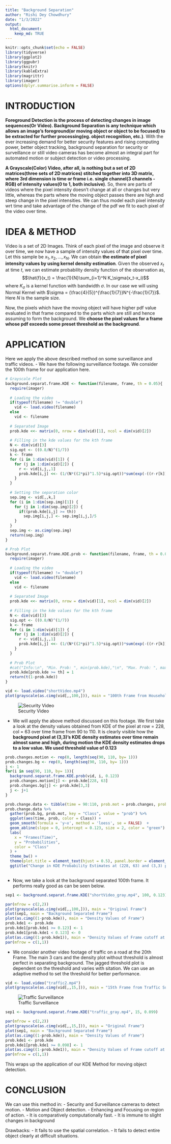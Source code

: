 ```yaml
---
title: "Background Separation"
author: "Rishi Dey Chowdhury"
date: "1/3/2022"
output: 
  html_document:
    keep_md: TRUE
---
```


```r
knitr::opts_chunk$set(echo = FALSE)
library(tidyverse)
library(ggplot2)
library(ggpubr)
library(knitr)
library(kableExtra)
library(magrittr)
library(imager)
options(dplyr.summarise.inform = FALSE)
```

# INTRODUCTION

**Foreground Detection is the process of detecting changes in image sequences(Or Video). Background Separation is any technique which allows an image's foreground(or moving object or object to be focused) to be extracted for further processing(eg. object recognition, etc.)**. With the ever increasing demand for better security features and rising computing power, better object tracking, background separation for security or surveillance or still video cameras has become almost an integral part for automated motion or subject detection or video processing.

**A Grayscale(Color) Video, after all, is nothing but a set of 2D matrices(three sets of 2D matrices) stitched together into 3D matrix, where 3rd dimension is time or frame i.e. single channel(3 channels -RGB) of intensity values(0 to 1, both inclusive)**. So, there are parts of videos where the pixel intensity doesn't change at all or changes but very little, whereas the parts where the moving object passes there are high and steep change in the pixel intensities. We can thus model each pixel intensity wrt time and take advantage of the change of the pdf we fit to each pixel of the video over time.

# IDEA & METHOD

Video is a set of 2D Images. Think of each pixel of the image and observe it over time, we now have a sample of intensity values of that pixel over time. Let this sample be $x_1, x_2,\dots, x_N$. We can obtain **the estimate of pixel intensity values by using kernel density estimation**. Given the observed $x_t$ at time $t$, we can estimate probability density function of the observation as,
$$\hat{f}(x_t) = \frac{1}{N}\sum_{i=1}^N K_\sigma(x_t-x_i)$$
where $K_\sigma$ is a kernel function with bandwidth $\sigma$. In our case we will using Normal Kernel with $\sigma = (\frac{4}{5})^{\frac{1}{7}}N^{-\frac{1}{7}}$. Here $N$ is the sample size.

Now, the pixels which have the moving object will have higher pdf value evaluated in that frame compared to the parts which are still and hence assuming to form the background. We **choose the pixel values for a frame whose pdf exceeds some preset threshold as the background**.

# APPLICATION

Here we apply the above described method on some surveillance and traffic videos.
- We have the following surveillance footage. We consider the 100th frame for our application here.
```r
# Grayscale Plot
background.separat.frame.KDE <- function(filename, frame, th = 0.05){
  require(imager)
  
  # Loading the video
  if(typeof(filename) != "double")
    vid <- load.video(filename)
  else
    vid <- filename
  
  # Separated Image
  prob.kde <<- matrix(0, nrow = dim(vid)[1], ncol = dim(vid)[2])
  
  # Filling in the kde values for the kth frame
  N <- dim(vid)[3]
  sig.opt <- ((0.8/N)^(1/7))
  k <- frame
  for (i in 1:dim(vid)[1]) {
    for (j in 1:dim(vid)[2]) {
      r <- vid[i,j,,1]
      prob.kde[i,j] <<- (1/(N*((2*pi)^1.5)*sig.opt))*sum(exp(-((r-r[k])^2)/(2*(sig.opt^2))))
    }
  }
  
  # Setting the separation color
  sep.img <- vid[,,k,]
  for (i in 1:dim(sep.img)[1]) {
    for (j in 1:dim(sep.img)[2]) {
      if((prob.kde[i,j] >= th))
        sep.img[i,j,] <- sep.img[i,j,]/5
    }
  }
  sep.img <- as.cimg(sep.img)
  return(sep.img)
}

# Prob Plot
background.separat.frame.KDE.prob <- function(filename, frame, th = 0.05){
  require(imager)
  
  # Loading the video
  if(typeof(filename) != "double")
    vid <- load.video(filename)
  else
    vid <- filename
  
  # Separated Image
  prob.kde <<- matrix(0, nrow = dim(vid)[1], ncol = dim(vid)[2])
  
  # Filling in the kde values for the kth frame
  N <- dim(vid)[3]
  sig.opt <- ((0.8/N)^(1/7))
  k <- frame
  for (i in 1:dim(vid)[1]) {
    for (j in 1:dim(vid)[2]) {
      r <- vid[i,j,,1]
      prob.kde[i,j] <<- (1/(N*((2*pi)^1.5)*sig.opt))*sum(exp(-((r-r[k])^2)/(2*(sig.opt^2))))
    }
  }
  
  # Prob Plot
  #cat("Info:\n", "Min. Prob: ", min(prob.kde),"\n", "Max. Prob: ", max(prob.kde), '\n')
  prob.kde[prob.kde >= th] = 1
  return(t(1-prob.kde))
}
```

```r
vid <- load.video("shortVideo.mp4")
plot(grayscale(as.cimg(vid[,,100,])), main = "100th Frame from Household Security Camera")
```


![Security Video](human.gif)

- We will apply the above method discussed on this footage. We first take a look at the density values obtained from KDE of the pixel at row = 228, col = 63 over time frame from 90 to 110. It is clearly visible how the **background pixel at (3,3)'s KDE density estimates over time remain almost same and high, during motion the KDE density estimates drops to a low value. We used threshold value of 0.123** 
```r
prob.changes.motion <- rep(0, length(seq(90, 110, by= 1)))
prob.changes.bg <- rep(0, length(seq(90, 110, by= 1)))
j <- 1
for(i in seq(90, 110, by= 1)){
  background.separat.frame.KDE.prob(vid, i, 0.123)
  prob.changes.motion[j] <- prob.kde[228, 63]
  prob.changes.bg[j] <- prob.kde[3,3]
  j <- j+1
}
```

```r
prob.change.data <- tibble(time = 90:110, prob.mot = prob.changes, prob.bg = prob.changes.bg)
prob.change.data %>%
  gather(prob.bg, prob.mot, key = "Class", value = "prob") %>%
  ggplot(aes(time, prob, color = Class)) +
  geom_smooth(formula = 'y~x', method = 'loess', se = FALSE)  +
  geom_abline(slope = 0, intercept = 0.123, size = 2, color = "green") +
  labs(
    x = "Frames(Time)",
    y = "Probabilities",
    color = "Class"
  ) +
  theme_bw() +
  theme(plot.title = element_text(hjust = 0.5), panel.border = element_blank(), panel.grid.major = element_blank(), panel.grid.minor = element_blank(), axis.line = element_line(colour = "black"), strip.background = element_blank()) +
  ggtitle("Change in KDE Probability Estimates at (228, 63) and (3,3) pixel at time of motion")
  
```

- Now, we take a look at the background separated 100th frame. It performs really good as can be seen below.
```r
sep1 <- background.separat.frame.KDE("shortVideo_gray.mp4", 100, 0.123)
```

```r
par(mfrow = c(2,2))
plot(grayscale(as.cimg(vid[,,100,])), main = "Original Frame")
plot(sep1, main = "Background Separated Frame")
plot(as.cimg((1-prob.kde)), main = "Density Values of Frame")
prob.kde1 <- prob.kde
prob.kde1[prob.kde1 >= 0.123] <- 1
prob.kde1[prob.kde1 < 0.123] <- 0
plot(as.cimg((1-prob.kde1)), main = "Density Values of Frame cutoff at Threshold")
par(mfrow = c(1,1))
```

- We consider another video footage of traffic on a road at the 20th Frame. The main 3 cars and the density plot without threshold is almost perfect in separating background. The jagged threshold plot is dependent on the threshold and varies with sitation. We can use an adaptive method to set the threshold for better performance.
```r
vid <- load.video("traffic2.mp4")
plot(grayscale(as.cimg(vid[,,15,])), main = "15th Frame from Traffic Surveillance Camera")
```
![Traffic Surveillance](traffic.gif)

```r
sep1 <- background.separat.frame.KDE("traffic_gray.mp4", 15, 0.099)
```

```r
par(mfrow = c(2,2))
plot(grayscale(as.cimg(vid[,,15,])), main = "Original Frame")
plot(sep1, main = "Background Separated Frame")
plot(as.cimg((1-prob.kde)), main = "Density Values of Frame")
prob.kde1 <- prob.kde
prob.kde1[prob.kde1 >= 0.098] <- 1
plot(as.cimg((1-prob.kde1)), main = "Density Values of Frame cutoff at Threshold")
par(mfrow = c(1,1))
```

This wraps up the application of our KDE Method for moving object detection.

# CONCLUSION

We can use this method in:
- Security and Surveillance cameras to detect motion.
- Motion and Object detection.
- Enhancing and Focusing on region of action.
- It is comparatively computationally fast.
- It is immune to slight changes in background

Drawbacks:
- It fails to use the spatial correlation.
- It fails to detect entire object clearly at difficult situations.
